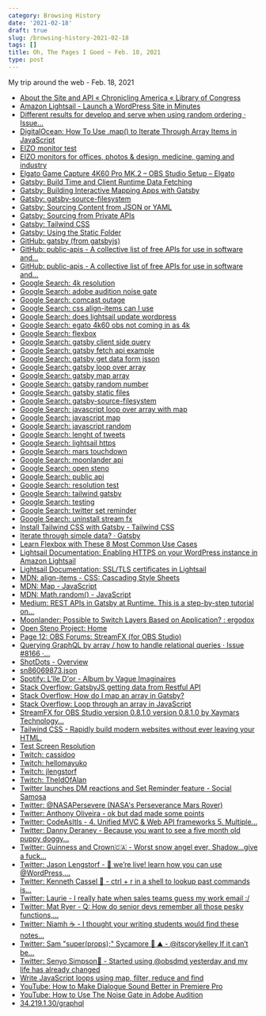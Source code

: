 ```yaml
---
category: Browsing History
date: '2021-02-18'
draft: true
slug: /browsing-history-2021-02-18
tags: []
title: Oh, The Pages I Goed ~ Feb. 18, 2021
type: post
---
```



My trip around the web - Feb. 18, 2021

- [About the Site and API « Chronicling America « Library of Congress](https://chroniclingamerica.loc.gov/about/api/)
- [Amazon Lightsail - Launch a WordPress Site in Minutes](https://aws.amazon.com/lightsail/projects/wordpress/)
- [Different results for develop and serve when using random ordering · Issue...](https://github.com/gatsbyjs/gatsby/issues/8707)
- [DigitalOcean: How To Use .map() to Iterate Through Array Items in JavaScript](https://www.digitalocean.com/community/tutorials/4-uses-of-javascripts-arraymap-you-should-know)
- [EIZO monitor test](https://www.eizo.no/accessories/software/monitor-test/)
- [EIZO monitors for offices, photos & design, medicine, gaming and industry](https://www.eizo.be/monitor-test/)
- [Elgato Game Capture 4K60 Pro MK.2 – OBS Studio Setup – Elgato](https://help.elgato.com/hc/en-us/articles/360037206051-Elgato-Game-Capture-4K60-Pro-MK-2-OBS-Studio-Setup)
- [Gatsby: Build Time and Client Runtime Data Fetching](https://www.gatsbyjs.com/docs/data-fetching/)
- [Gatsby: Building Interactive Mapping Apps with Gatsby](https://www.gatsbyjs.com/blog/interactive-mapping-apps/)
- [Gatsby: gatsby-source-filesystem](https://www.gatsbyjs.com/plugins/gatsby-source-filesystem/)
- [Gatsby: Sourcing Content from JSON or YAML](https://www.gatsbyjs.com/docs/how-to/sourcing-data/sourcing-from-json-or-yaml/)
- [Gatsby: Sourcing from Private APIs](https://www.gatsbyjs.com/docs/how-to/sourcing-data/sourcing-from-private-apis/)
- [Gatsby: Tailwind CSS](https://www.gatsbyjs.com/docs/how-to/styling/tailwind-css/)
- [Gatsby: Using the Static Folder](https://www.gatsbyjs.com/docs/how-to/images-and-media/static-folder/)
- [GitHub: gatsby (from gatsbyjs)](https://api.github.com/repos/gatsbyjs/gatsby)
- [GitHub: public-apis - A collective list of free APIs for use in software and...](https://github.com/public-apis/public-apis)
- [GitHub: public-apis - A collective list of free APIs for use in software and...](https://github.com/public-apis/public-apis#music)
- [Google Search: 4k resolution](https://www.google.com/search?client=safari&rls=en&q=4k+resolution&ie=UTF-8&oe=UTF-8)
- [Google Search: adobe audition noise gate](https://www.google.com/search?client=safari&rls=en&q=adobe+audition+noise+gate&ie=UTF-8&oe=UTF-8)
- [Google Search: comcast outage](https://www.google.com/search?newwindow=1&client=safari&rls=en&ei=3MIuYNGANvLB_Qba26TIBg&q=comcast+outage&oq=comcast+outage&gs_lcp=Cgdnd3Mtd2l6EAMyBQgAEMkDMgUIABCSAzIFCAAQkgMyCAgAELEDEIMBMggIABCxAxCDATIICAAQsQMQgwEyCAgAELEDEIMBMgIIADICCAAyCAgAELEDEIMBOgcIABCwAxBDOgcIABCxAxBDOggIABCxAxDJAzoFCAAQsQM6BwgAEMkDEAo6CggAELEDEIMBEAo6BAgAEApQ9UdY2l1g1WBoA3ACeACAAaYDiAH3DpIBCTAuNy4yLjAuMZgBAKABAaoBB2d3cy13aXrIAQrAAQE&sclient=gws-wiz&ved=0ahUKEwjR3vummPTuAhXyYN8KHdotCWkQ4dUDCAw&uact=5)
- [Google Search: css align-items can I use](https://www.google.com/search?client=safari&rls=en&q=css+align-items+can+I+use&ie=UTF-8&oe=UTF-8)
- [Google Search: does lightsail update wordpress](https://www.google.com/search?client=safari&rls=en&q=does+lightsail+update+wordpress&ie=UTF-8&oe=UTF-8)
- [Google Search: egato 4k60 obs not coming in as 4k](https://www.google.com/search?client=safari&rls=en&q=egato+4k60+obs+not+coming+in+as+4k&ie=UTF-8&oe=UTF-8)
- [Google Search: flexbox](https://www.google.com/search?client=safari&rls=en&q=flexbox&ie=UTF-8&oe=UTF-8)
- [Google Search: gatsby client side query](https://www.google.com/search?client=safari&rls=en&q=gatsby+client+side+query&ie=UTF-8&oe=UTF-8)
- [Google Search: gatsby fetch api example](https://www.google.com/search?client=safari&rls=en&q=gatsby+fetch+api+example&ie=UTF-8&oe=UTF-8)
- [Google Search: gatsby get data form jsson](https://www.google.com/search?client=safari&rls=en&q=gatsby+get+data+form+jsson&ie=UTF-8&oe=UTF-8)
- [Google Search: gatsby loop over array](https://www.google.com/search?client=safari&rls=en&q=gatsby+loop+over+array&ie=UTF-8&oe=UTF-8)
- [Google Search: gatsby map array](https://www.google.com/search?newwindow=1&client=safari&rls=en&ei=wSgvYJpEgeXmAoSztJgJ&q=gatsby+map+array&oq=gatsby+map+array&gs_lcp=Cgdnd3Mtd2l6EAMyAggAOgcIABBHELADOgYIABAWEB46AggmUJZNWMxSYKpWaAFwAngAgAGZAYgB_wSSAQM1LjKYAQCgAQGqAQdnd3Mtd2l6yAEIwAEB&sclient=gws-wiz&ved=0ahUKEwjaqOy8-fTuAhWBslkKHYQZDZMQ4dUDCAw&uact=5)
- [Google Search: gatsby random number](https://www.google.com/search?client=safari&rls=en&q=gatsby+random++number&ie=UTF-8&oe=UTF-8)
- [Google Search: gatsby static files](https://www.google.com/search?client=safari&rls=en&q=gatsby+static+files&ie=UTF-8&oe=UTF-8)
- [Google Search: gatsby-source-filesystem](https://www.google.com/search?client=safari&rls=en&q=gatsby-source-filesystem&ie=UTF-8&oe=UTF-8)
- [Google Search: javascript loop over array with map](https://www.google.com/search?client=safari&rls=en&q=javascript+loop+over+array+with+map&ie=UTF-8&oe=UTF-8)
- [Google Search: javascript map](https://www.google.com/search?client=safari&rls=en&q=javascript+map&ie=UTF-8&oe=UTF-8)
- [Google Search: javascript random](https://www.google.com/search?client=safari&rls=en&q=javascript+random&ie=UTF-8&oe=UTF-8)
- [Google Search: lenght of tweets](https://www.google.com/search?client=safari&rls=en&q=lenght+of+tweets&ie=UTF-8&oe=UTF-8)
- [Google Search: lightsail https](https://www.google.com/search?client=safari&rls=en&q=lightsail+https&ie=UTF-8&oe=UTF-8)
- [Google Search: mars touchdown](https://www.google.com/search?client=safari&rls=en&q=mars+touchdown&ie=UTF-8&oe=UTF-8)
- [Google Search: moonlander api](https://www.google.com/search?client=safari&rls=en&q=moonlander+api&ie=UTF-8&oe=UTF-8)
- [Google Search: open steno](https://www.google.com/search?client=safari&rls=en&q=open+steno&ie=UTF-8&oe=UTF-8)
- [Google Search: public api](https://www.google.com/search?client=safari&rls=en&q=public+api&ie=UTF-8&oe=UTF-8)
- [Google Search: resolution test](https://www.google.com/search?client=safari&rls=en&q=resolution+test&ie=UTF-8&oe=UTF-8)
- [Google Search: tailwind gatsby](https://www.google.com/search?client=safari&rls=en&q=tailwind+gatsby&ie=UTF-8&oe=UTF-8)
- [Google Search: testing](https://www.google.com/search?client=safari&rls=en&q=testing&ie=UTF-8&oe=UTF-8)
- [Google Search: twitter set reminder](https://www.google.com/search?client=safari&rls=en&q=twitter+set+reminder&ie=UTF-8&oe=UTF-8)
- [Google Search: uninstall stream fx](https://www.google.com/search?client=safari&rls=en&q=uninstall+stream+fx&ie=UTF-8&oe=UTF-8)
- [Install Tailwind CSS with Gatsby - Tailwind CSS](https://tailwindcss.com/docs/guides/gatsby)
- [Iterate through simple data? · Gatsby](https://spectrum.chat/gatsby-js/general/iterate-through-simple-data~853c5374-0102-45cf-93cd-5771de6db5cb)
- [Learn Flexbox with These 8 Most Common Use Cases](https://www.freecodecamp.org/news/learn-flexbox-common-use-cases/)
- [Lightsail Documentation: Enabling HTTPS on your WordPress instance in Amazon Lightsail](https://lightsail.aws.amazon.com/ls/docs/en_us/articles/amazon-lightsail-enabling-https-on-wordpress)
- [Lightsail Documentation: SSL/TLS certificates in Lightsail](https://lightsail.aws.amazon.com/ls/docs/en_us/articles/understanding-tls-ssl-certificates-in-lightsail-https)
- [MDN: align-items - CSS: Cascading Style Sheets](https://developer.mozilla.org/en-US/docs/Web/CSS/align-items)
- [MDN: Map - JavaScript](https://developer.mozilla.org/en-US/docs/Web/JavaScript/Reference/Global_Objects/Map)
- [MDN: Math.random() - JavaScript](https://developer.mozilla.org/en-US/docs/Web/JavaScript/Reference/Global_Objects/Math/random)
- [Medium: REST APIs in Gatsby at Runtime. This is a step-by-step tutorial on...](https://medium.com/@christinavhastenrath/rest-apis-in-gatsby-at-runtime-89a89dd976d7)
- [Moonlander: Possible to Switch Layers Based on Application? : ergodox](https://www.reddit.com/r/ergodox/comments/k2rlya/moonlander_possible_to_switch_layers_based_on/)
- [Open Steno Project: Home](http://www.openstenoproject.org/)
- [Page 12: OBS Forums: StreamFX (for OBS Studio)](https://obsproject.com/forum/threads/streamfx-for-obs-studio.76619/page-12)
- [Querying GraphQL by array / how to handle relational queries · Issue #8166 ·...](https://github.com/gatsbyjs/gatsby/issues/8166)
- [ShotDots - Overview](http://shotdots.alanwsmith.com/)
- [sn86069873.json](https://chroniclingamerica.loc.gov/lccn/sn86069873.json)
- [Spotify: L'île D'or - Album by Vague Imaginaires](https://open.spotify.com/album/6b0dRnBQl7ODYlEorG7qmc?utm_source=discord&utm_medium=desktop&utm_source=embed_v2&go=1&play=1&nd=1)
- [Stack Overflow: GatsbyJS getting data from Restful API](https://stackoverflow.com/questions/49299309/gatsbyjs-getting-data-from-restful-api)
- [Stack Overflow: How do I map an array in Gatsby?](https://stackoverflow.com/questions/57964639/how-do-i-map-an-array-in-gatsby)
- [Stack Overflow: Loop through an array in JavaScript](https://stackoverflow.com/questions/3010840/loop-through-an-array-in-javascript)
- [StreamFX for OBS Studio version 0.8.1.0 version 0.8.1.0 by Xaymars Technology...](https://www.advanceduninstaller.com/StreamFX-for-OBS-Studio-version-0_8_1_0-f575ee5b49e6ddc0109fe9c90373f410-application.htm)
- [Tailwind CSS - Rapidly build modern websites without ever leaving your HTML.](https://tailwindcss.com/)
- [Test Screen Resolution](https://www.labtrain.noaa.gov/config/test_screen.htm)
- [Twitch: cassidoo](https://www.twitch.tv/cassidoo)
- [Twitch: hellomayuko](https://www.twitch.tv/hellomayuko?referrer=raid)
- [Twitch: jlengstorf](https://www.twitch.tv/jlengstorf)
- [Twitch: TheIdOfAlan](https://www.twitch.tv/theidofalan)
- [Twitter launches DM reactions and Set Reminder feature - Social Samosa](https://www.socialsamosa.com/2020/01/twitter-launches-dm-reactions-and-set-reminder-feature/)
- [Twitter: @NASAPersevere (NASA's Perseverance Mars Rover)](https://twitter.com/NASAPersevere)
- [Twitter: Anthony Oliveira - ok but dad made some points](https://twitter.com/meakoopa/status/1362409091176550407)
- [Twitter: CodeAsItIs - 4. Unified MVC &amp; Web API frameworks 5. Multiple...](https://twitter.com/CodeAsItIs1/status/1362418429098033154)
- [Twitter: Danny Deraney - Because you want to see a five month old puppy doggy...](https://twitter.com/DannyDeraney/status/1362536690854752257)
- [Twitter: Guinness and Crown🇨🇦 - Worst snow angel ever, Shadow...give a fuck...](https://twitter.com/FFmaxhyde/status/1362413717951045641)
- [Twitter: Jason Lengstorf - 🔴 we’re live! learn how you can use @WordPress,...](https://twitter.com/jlengstorf/status/1362454364598640640)
- [Twitter: Kenneth Cassel 🐍 - ctrl + r in a shell to lookup past commands is...](https://twitter.com/KennethCassel/status/1362407193308508166)
- [Twitter: Laurie - I really hate when sales teams guess my work email :/](https://twitter.com/laurieontech/status/1362444898956369920)
- [Twitter: Mat Ryer - Q: How do senior devs remember all those pesky functions,...](https://twitter.com/matryer/status/1359503834108882947)
- [Twitter: Niamh ☕️ - I thought your writing students would find these notes...](https://twitter.com/NiamhoNiamh/status/1362138299532537869?s=09)
- [Twitter: Sam "super(props);" Sycamore 🌲 ⛰ - @itscorykelley If it can’t be...](https://twitter.com/tanoaksam/status/1362431298954874880)
- [Twitter: Senyo Simpson🌹 - Started using @obsdmd yesterday and my life has already changed](https://twitter.com/SenYeezus/status/1362418412086063108)
- [Write JavaScript loops using map, filter, reduce and find](https://flaviocopes.com/javascript-loops-map-filter-reduce-find/)
- [YouTube: How to Make Dialogue Sound Better in Premiere Pro](https://www.youtube.com/watch?v=cSceBAQkwSo)
- [YouTube: How to Use The Noise Gate in Adobe Audition](https://www.youtube.com/watch?v=l3GyJmNmAHA)
- [‎34.219.1.30/graphql](http://34.219.1.30/graphql)